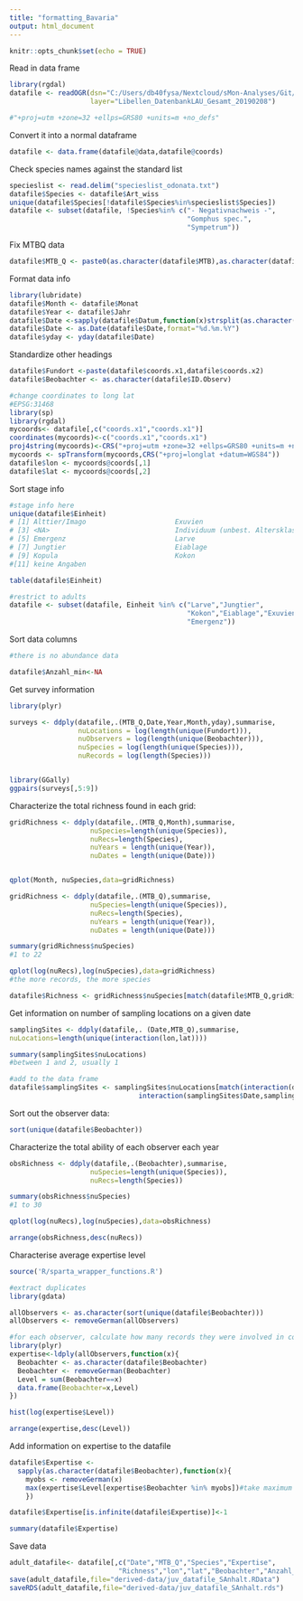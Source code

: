 ```yaml
---
title: "formatting_Bavaria"
output: html_document
---
```


```r

knitr::opts_chunk$set(echo = TRUE)

```

Read in data frame

```r
library(rgdal)
datafile <- readOGR(dsn="C:/Users/db40fysa/Nextcloud/sMon-Analyses/Git/sMon-insects/raw-data/Saschen-Anhalt/Libellen_DatenbankLAU_Gesamt_20190208",
                    layer="Libellen_DatenbankLAU_Gesamt_20190208")

#"+proj=utm +zone=32 +ellps=GRS80 +units=m +no_defs"
```

Convert it into a normal dataframe

```r
datafile <- data.frame(datafile@data,datafile@coords)

```


Check species names against the standard list

```r
specieslist <- read.delim("specieslist_odonata.txt")
datafile$Species <- datafile$Art_wiss
unique(datafile$Species[!datafile$Species%in%specieslist$Species])
datafile <- subset(datafile, !Species%in% c("- Negativnachweis -",
                                            "Gomphus spec.",
                                            "Sympetrum"))
```
Fix MTBQ data

```r

datafile$MTB_Q <- paste0(as.character(datafile$MTB),as.character(datafile$MTBQ))

```

Format data info

```r
library(lubridate)
datafile$Month <- datafile$Monat
datafile$Year <- datafile$Jahr
datafile$Date <-sapply(datafile$Datum,function(x)strsplit(as.character(x)," ")[[1]][1])
datafile$Date <- as.Date(datafile$Date,format="%d.%m.%Y")
datafile$yday <- yday(datafile$Date)

```

Standardize other headings

```r

datafile$Fundort <-paste(datafile$coords.x1,datafile$coords.x2)
datafile$Beobachter <- as.character(datafile$ID.Observ) 

#change coordinates to long lat
#EPSG:31468
library(sp)
library(rgdal)
mycoords<- datafile[,c("coords.x1","coords.x1")]
coordinates(mycoords)<-c("coords.x1","coords.x1")
proj4string(mycoords)<-CRS("+proj=utm +zone=32 +ellps=GRS80 +units=m +no_defs")
mycoords <- spTransform(mycoords,CRS("+proj=longlat +datum=WGS84"))
datafile$lon <- mycoords@coords[,1]
datafile$lat <- mycoords@coords[,2]

```


Sort stage info
```r

#stage info here
unique(datafile$Einheit)
# [1] Alttier/Imago                      Exuvien                           
# [3] <NA>                               Individuum (unbest. Altersklassen)
# [5] Emergenz                           Larve                             
# [7] Jungtier                           Eiablage                          
# [9] Kopula                             Kokon                             
#[11] keine Angaben 

table(datafile$Einheit)

#restrict to adults
datafile <- subset(datafile, Einheit %in% c("Larve","Jungtier",
                                            "Kokon","Eiablage","Exuvien",
                                            "Emergenz"))

```


Sort data columns

```r
#there is no abundance data

datafile$Anzahl_min<-NA

```

Get survey information

```r

library(plyr)

surveys <- ddply(datafile,.(MTB_Q,Date,Year,Month,yday),summarise,
                 nuLocations = log(length(unique(Fundort))),
                 nuObservers = log(length(unique(Beobachter))),
                 nuSpecies = log(length(unique(Species))),
                 nuRecords = log(length(Species)))


library(GGally)
ggpairs(surveys[,5:9])


```

Characterize the total richness found in each grid:

```r


gridRichness <- ddply(datafile,.(MTB_Q,Month),summarise,
                    nuSpecies=length(unique(Species)),
                    nuRecs=length(Species),
                    nuYears = length(unique(Year)),
                    nuDates = length(unique(Date)))


qplot(Month, nuSpecies,data=gridRichness)

gridRichness <- ddply(datafile,.(MTB_Q),summarise,
                    nuSpecies=length(unique(Species)),
                    nuRecs=length(Species),
                    nuYears = length(unique(Year)),
                    nuDates = length(unique(Date)))

summary(gridRichness$nuSpecies)
#1 to 22

qplot(log(nuRecs),log(nuSpecies),data=gridRichness)
#the more records, the more species

datafile$Richness <- gridRichness$nuSpecies[match(datafile$MTB_Q,gridRichness$MTB_Q)]

```


Get information on number of sampling locations on a given date

```r

samplingSites <- ddply(datafile,. (Date,MTB_Q),summarise,
nuLocations=length(unique(interaction(lon,lat))))

summary(samplingSites$nuLocations)
#between 1 and 2, usually 1

#add to the data frame
datafile$samplingSites <- samplingSites$nuLocations[match(interaction(datafile$Date,datafile$MTB_Q),
                                interaction(samplingSites$Date,samplingSites$MTB_Q))]

```

Sort out the observer data:

```r

sort(unique(datafile$Beobachter))

```

Characterize the total ability of each observer each year

```r

obsRichness <- ddply(datafile,.(Beobachter),summarise,
                    nuSpecies=length(unique(Species)),
                    nuRecs=length(Species))

summary(obsRichness$nuSpecies)
#1 to 30

qplot(log(nuRecs),log(nuSpecies),data=obsRichness)

arrange(obsRichness,desc(nuRecs))

```

Characterise average expertise level

```r

source('R/sparta_wrapper_functions.R')

#extract duplicates
library(gdata)

allObservers <- as.character(sort(unique(datafile$Beobachter)))
allObservers <- removeGerman(allObservers)

#for each observer, calculate how many records they were involved in collecting
library(plyr)
expertise<-ldply(allObservers,function(x){
  Beobachter <- as.character(datafile$Beobachter)
  Beobachter <- removeGerman(Beobachter)
  Level = sum(Beobachter==x)
  data.frame(Beobachter=x,Level)
})

hist(log(expertise$Level))  

arrange(expertise,desc(Level))

```

Add information on expertise to the datafile

```r

datafile$Expertise <-
  sapply(as.character(datafile$Beobachter),function(x){
    myobs <- removeGerman(x)
    max(expertise$Level[expertise$Beobachter %in% myobs])#take maximum level when there is a group of observers
    })

datafile$Expertise[is.infinite(datafile$Expertise)]<-1

summary(datafile$Expertise)

```


Save data

```r

adult_datafile<- datafile[,c("Date","MTB_Q","Species","Expertise",
                           "Richness","lon","lat","Beobachter","Anzahl_min")]
save(adult_datafile,file="derived-data/juv_datafile_SAnhalt.RData")
saveRDS(adult_datafile,file="derived-data/juv_datafile_SAnhalt.rds")

```


